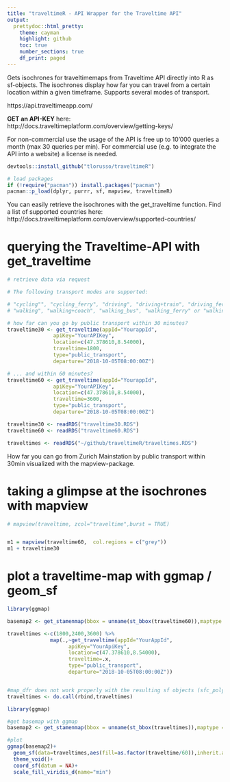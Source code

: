 ```yaml
---
title: "traveltimeR - API Wrapper for the Traveltime API"
output: 
  prettydoc::html_pretty:
    theme: cayman
    highlight: github
    toc: true 
    number_sections: true 
    df_print: paged
---
```


Gets isochrones for traveltimemaps from Traveltime API directly into R as sf-objects. The isochrones display how far you can travel from a certain location within a given timeframe. Supports several modes of transport. 

https://api.traveltimeapp.com/

__GET an API-KEY__ here: http://docs.traveltimeplatform.com/overview/getting-keys/

For non-commercial use the usage of the API is free up to 10'000 queries a month (max 30 queries per min). For commercial use (e.g. to integrate the API into a website) a license is needed. 


```r
devtools::install_github("tlorusso/traveltimeR")

# load packages
if (!require("pacman")) install.packages("pacman")
pacman::p_load(dplyr, purrr, sf, mapview, traveltimeR)

```

You can easily retrieve the isochrones with the get_traveltime function. Find a list of supported countries here: http://docs.traveltimeplatform.com/overview/supported-countries/

# querying the Traveltime-API with get_traveltime
```r
# retrieve data via request 

# The following transport modes are supported:

# "cycling"", "cycling_ferry", "driving", "driving+train", "driving_ferry", "public_transport", 
# "walking", "walking+coach", "walking_bus", "walking_ferry" or "walking_train".

# how far can you go by public transport within 30 minutes?
traveltime30 <- get_traveltime(appId="YourappId",
               apiKey="YourAPIKey",
               location=c(47.378610,8.54000),
               traveltime=1800,
               type="public_transport",
               departure="2018-10-05T08:00:00Z")

# ... and within 60 minutes?
traveltime60 <- get_traveltime(appId="YourappId",
               apiKey="YourAPIKey",
               location=c(47.378610,8.54000),
               traveltime=3600,
               type="public_transport",
               departure="2018-10-05T08:00:00Z")

```

```r
traveltime30 <- readRDS("traveltime30.RDS")
traveltime60 <- readRDS("traveltime60.RDS")

traveltimes <- readRDS("~/github/traveltimeR/traveltimes.RDS")
```

How far you can go from Zurich Mainstation by public transport within 30min visualized with the mapview-package.

# taking a glimpse at the isochrones with mapview
```r

# mapview(traveltime, zcol="traveltime",burst = TRUE)


m1 = mapview(traveltime60,  col.regions = c("grey"))
m1 + traveltime30


```


# plot a traveltime-map with ggmap / geom_sf
```r

library(ggmap)

basemap2 <- get_stamenmap(bbox = unname(st_bbox(traveltime60)),maptype = "toner-hybrid")

traveltimes <-c(1800,2400,3600) %>% 
              map(.,~get_traveltime(appId="YourAppId",
                    apiKey="YourApiKey",
                    location=c(47.378610,8.54000),
                    traveltime=.x,
                    type="public_transport",
                    departure="2018-10-05T08:00:00Z"))


#map_dfr does not work properly with the resulting sf objects (sfc_polygons)
traveltimes <- do.call(rbind,traveltimes)
```


```r

library(ggmap)

#get basemap with ggmap
basemap2 <- get_stamenmap(bbox = unname(st_bbox(traveltimes)),maptype = "toner-hybrid")

#plot
ggmap(basemap2)+
  geom_sf(data=traveltimes,aes(fill=as.factor(traveltime/60)),inherit.aes = FALSE, colour=NA, alpha=0.4)+
  theme_void()+
  coord_sf(datum = NA)+
  scale_fill_viridis_d(name="min")

  
```


